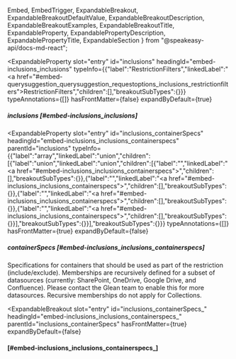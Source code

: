   Embed,
  EmbedTrigger,
  ExpandableBreakout,
  ExpandableBreakoutDefaultValue,
  ExpandableBreakoutDescription,
  ExpandableBreakoutExamples,
  ExpandableBreakoutTitle,
  ExpandableProperty,
  ExpandablePropertyDescription,
  ExpandablePropertyTitle,
  ExpandableSection
} from "@speakeasy-api/docs-md-react";

<ExpandableSection>

<ExpandableProperty
  slot="entry"
  id="inclusions"
  headingId="embed-inclusions_inclusions"
  typeInfo={{"label":"RestrictionFilters","linkedLabel":"<a href=\"#embed-querysuggestion_querysuggestion_requestoptions_inclusions_restrictionfilters\">RestrictionFilters</a>","children":[],"breakoutSubTypes":{}}}
  typeAnnotations={[]}
  hasFrontMatter={false}
  expandByDefault={true}
>

<ExpandablePropertyTitle slot="title">

##### inclusions [#embed-inclusions_inclusions]

</ExpandablePropertyTitle>

</ExpandableProperty>

<ExpandableProperty
  slot="entry"
  id="inclusions_containerSpecs"
  headingId="embed-inclusions_inclusions_containerspecs"
  parentId="inclusions"
  typeInfo={{"label":"array","linkedLabel":"union","children":[{"label":"union","linkedLabel":"union","children":[{"label":"","linkedLabel":"<a href=\"#embed-inclusions_inclusions_containerspecs\"></a>","children":[],"breakoutSubTypes":{}},{"label":"","linkedLabel":"<a href=\"#embed-inclusions_inclusions_containerspecs\"></a>","children":[],"breakoutSubTypes":{}},{"label":"","linkedLabel":"<a href=\"#embed-inclusions_inclusions_containerspecs\"></a>","children":[],"breakoutSubTypes":{}},{"label":"","linkedLabel":"<a href=\"#embed-inclusions_inclusions_containerspecs\"></a>","children":[],"breakoutSubTypes":{}}],"breakoutSubTypes":{}}],"breakoutSubTypes":{}}}
  typeAnnotations={[]}
  hasFrontMatter={true}
  expandByDefault={false}
>

<ExpandablePropertyTitle slot="title">

##### containerSpecs [#embed-inclusions_inclusions_containerspecs]

</ExpandablePropertyTitle>

<ExpandablePropertyDescription slot="description">

Specifications for containers that should be used as part of the restriction (include/exclude). Memberships are recursively defined for a subset of datasources (currently: SharePoint, OneDrive, Google Drive, and Confluence). Please contact the Glean team to enable this for more datasources. Recursive memberships do not apply for Collections.

</ExpandablePropertyDescription>

</ExpandableProperty>

<ExpandableBreakout
  slot="entry"
  id="inclusions_containerSpecs_"
  headingId="embed-inclusions_inclusions_containerspecs_"
  parentId="inclusions_containerSpecs"
  hasFrontMatter={true}
  expandByDefault={false}
>

<ExpandableBreakoutTitle slot="title">

####  [#embed-inclusions_inclusions_containerspecs_]

</ExpandableBreakoutTitle>

<ExpandableBreakoutDescription slot="description">

</ExpandableBreakoutDescription>

<ExpandableBreakoutExamples slot="examples">

</ExpandableBreakoutExamples>

<ExpandableBreakoutDefaultValue slot="defaultValue">

</ExpandableBreakoutDefaultValue>

<Embed slot="embed">

<EmbedTrigger slot="trigger" embedTitle="" triggerText="View  details">

<Embedembednamemissing1 />

</EmbedTrigger>

</Embed>

</ExpandableBreakout>

</ExpandableSection>